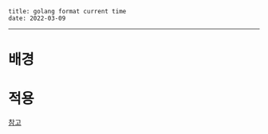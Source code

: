 ```
title: golang format current time
date: 2022-03-09
```
---

# 배경

# 적용 

[참고](https://stackoverflow.com/questions/20234104/how-to-format-current-time-using-a-yyyy.mdxdhhmmss-format)